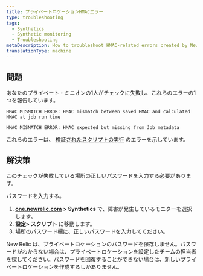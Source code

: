 ```yaml
---
title: プライベートロケーションHMACエラー
type: troubleshooting
tags:
  - Synthetics
  - Synthetic monitoring
  - Troubleshooting
metaDescription: How to troubleshoot HMAC-related errors created by New Relic synthetic private minions.
translationType: machine
---
```


## 問題

あなたのプライベート・ミニオンの1人がチェックに失敗し、これらのエラーの1つを報告しています。

```
HMAC MISMATCH ERROR: HMAC mismatch between saved HMAC and calculated HMAC at job run time
```

```
HMAC MISMATCH ERROR: HMAC expected but missing from Job metadata
```

これらのエラーは、 [検証されたスクリプトの実行](/docs/synthetics/new-relic-synthetics/private-locations/verified-script-execution-private-locations) のエラーを示しています。

## 解決策

このチェックが失敗している場所の正しいパスワードを入力する必要があります。

パスワードを入力する。

1. [**one.newrelic.com**](http://one.newrelic.com/) **> Synthetics** で、障害が発生しているモニターを選択します。
2. **設定> スクリプト** に移動します。
3. 場所のパスワード欄に、正しいパスワードを入力してください。

<Callout variant="tip">
  New Relic は、プライベートロケーションのパスワードを保存しません。パスワードがわからない場合は、プライベートロケーションを設定したチームの担当者を探してください。パスワードを回復することができない場合は、新しいプライベートロケーションを作成するしかありません。
</Callout>
